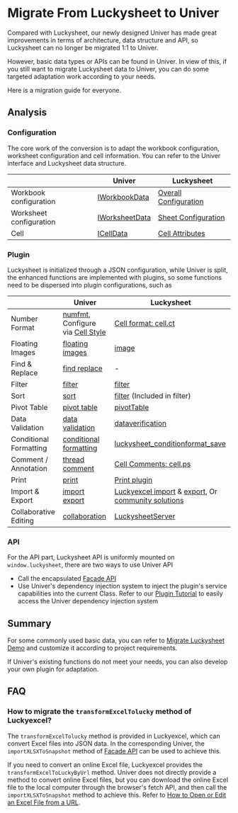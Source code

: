 # Migrate From Luckysheet to Univer

Compared with Luckysheet, our newly designed Univer has made great improvements in terms of architecture, data structure and API, so Luckysheet can no longer be migrated 1:1 to Univer.

However, basic data types or APIs can be found in Univer. In view of this, if you still want to migrate Luckysheet data to Univer, you can do some targeted adaptation work according to your needs.

Here is a migration guide for everyone.

## Analysis

### Configuration

The core work of the conversion is to adapt the workbook configuration, worksheet configuration and cell information. You can refer to the Univer interface and Luckysheet data structure.

| | Univer | Luckysheet |
|-------|----------------|------------|
| Workbook configuration | [IWorkbookData](/typedoc/@univerjs/core/interfaces/IWorkbookData) | [Overall Configuration](https://dream-num.github.io/LuckysheetDocs/guide/config.html) |
| Worksheet configuration | [IWorksheetData](/typedoc/@univerjs/core/interfaces/IWorksheetData) | [Sheet Configuration](https://dream-num.github.io/LuckysheetDocs/guide/sheet.html) |
| Cell | [ICellData](/guides/sheets/getting-started/cell-data) | [Cell Attributes](https://dream-num.github.io/LuckysheetDocs/guide/cell.html) |

### Plugin

Luckysheet is initialized through a JSON configuration, while Univer is split, the enhanced functions are implemented with plugins, so some functions need to be dispersed into plugin configurations, such as

| | Univer | Luckysheet |
|-------|----------------|------------|
| Number Format | [numfmt](/guides/sheets/features/numfmt), Configure via [Cell Style](/guides/sheets/getting-started/cell-data#cell-style)  | [Cell format: cell.ct](https://dream-num.github.io/LuckysheetDocs/guide/cell.html#cell-format)  |
| Floating Images | [floating images](/guides/sheets/features/floating-images) | [image](https://dream-num.github.io/LuckysheetDocs/guide/sheet.html#image)      |
| Find & Replace | [find replace](/guides/sheets/features/find-replace) | -      |
| Filter | [filter](/guides/sheets/features/filter) | [filter](https://dream-num.github.io/LuckysheetDocs/guide/sheet.html#filter)      |
| Sort | [sort](/guides/sheets/features/sort) | [filter](https://dream-num.github.io/LuckysheetDocs/guide/sheet.html#filter) (Included in filter)      |
| Pivot Table | [pivot table](/guides/sheets/features/pivot-table) | [pivotTable](https://dream-num.github.io/LuckysheetDocs/guide/sheet.html#pivottable)      |
| Data Validation | [data validation](/guides/sheets/features/data-validation) | [dataverification](https://dream-num.github.io/LuckysheetDocs/zh/guide/sheet.html#dataverification)      |
| Conditional Formatting | [conditional formatting](/guides/sheets/features/conditional-formatting)  | [luckysheet_conditionformat_save](https://dream-num.github.io/LuckysheetDocs/guide/sheet.html#luckysheet-conditionformat-save)  |
| Comment / Annotation | [thread comment](/guides/sheets/features/thread-comment)  | [Cell Comments: cell.ps](https://dream-num.github.io/LuckysheetDocs/zh/guide/cell.html#%E5%9F%BA%E6%9C%AC%E5%8D%95%E5%85%83%E6%A0%BC)  |
| Print | [print](/guides/sheets/features/print)  | [Print plugin](https://github.com/dream-num/Luckysheet/wiki/Plugin:-Print)  |
| Import & Export | [import export](/guides/sheets/features/import-export) | [Luckyexcel import](https://github.com/dream-num/Luckyexcel) & [export](https://github.com/dream-num/Luckysheet/wiki/Plugin:-Export-XLSX), Or [community solutions](https://dream-num.github.io/LuckysheetDocs/guide/FAQ.html#how-to-import-and-export-excel)      |
| Collaborative Editing | [collaboration](/guides/sheets/features/collaboration) | [LuckysheetServer](https://github.com/dream-num/LuckysheetServer)      |

### API

For the API part, Luckysheet API is uniformly mounted on `window.luckysheet`, there are two ways to use Univer API

- Call the encapsulated [Facade API](/guides/sheets/getting-started/facade)
- Use Univer's dependency injection system to inject the plugin's service capabilities into the current Class. Refer to our [Plugin Tutorial](/guides/sheets/tutorials/csv-import-plugin/) to easily access the Univer dependency injection system

## Summary

For some commonly used basic data, you can refer to [Migrate Luckysheet Demo](/playground?title=Migrate%20Luckysheet) and customize it according to project requirements.

If Univer's existing functions do not meet your needs, you can also develop your own plugin for adaptation.

## FAQ

### How to migrate the `transformExcelTolucky` method of Luckyexcel?

The `transformExcelTolucky` method is provided in Luckyexcel, which can convert Excel files into JSON data. In the corresponding Univer, the `importXLSXToSnapshot` method of [Facade API](/guides/sheets/facade/sheet-api#import-xlsx-and-get-workbook-data) can be used to achieve this.

If you need to convert an online Excel file, Luckyexcel provides the `transformExcelToLuckyByUrl` method. Univer does not directly provide a method to convert online Excel files, but you can download the online Excel file to the local computer through the browser's fetch API, and then call the `importXLSXToSnapshot` method to achieve this. Refer to [How to Open or Edit an Excel File from a URL](/guides/sheets/features/import-export#how-to-open-or-edit-an-excel-file-from-a-url).